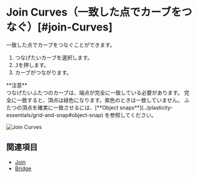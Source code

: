 
# Join Curves（一致した点でカーブをつなぐ）[#join-Curves]

<Reference shortcut="" command="Join Curves" button="" />

一致した点でカーブをつなぐことができます。

1. つなげたいカーブを選択します。
2. <kbd>J</kbd>を押します。
3. カーブがつながります。

<Callout emoji="❗">
**注意** <br/ >
つなげたいふたつのカーブは、端点が完全に一致している必要があります。
完全に一致すると、頂点は緑色になります。紫色のときは一致していません。
ふたつの頂点を確実に一致させるには、[**Object snaps**](../plasticity-essentials/grid-and-snap#object-snap) を参照してください。
</Callout>

![Join Curves](/img/join-curves.gif)

## 関連項目
- [Join](./join)
- [Bridge](./bridge)





